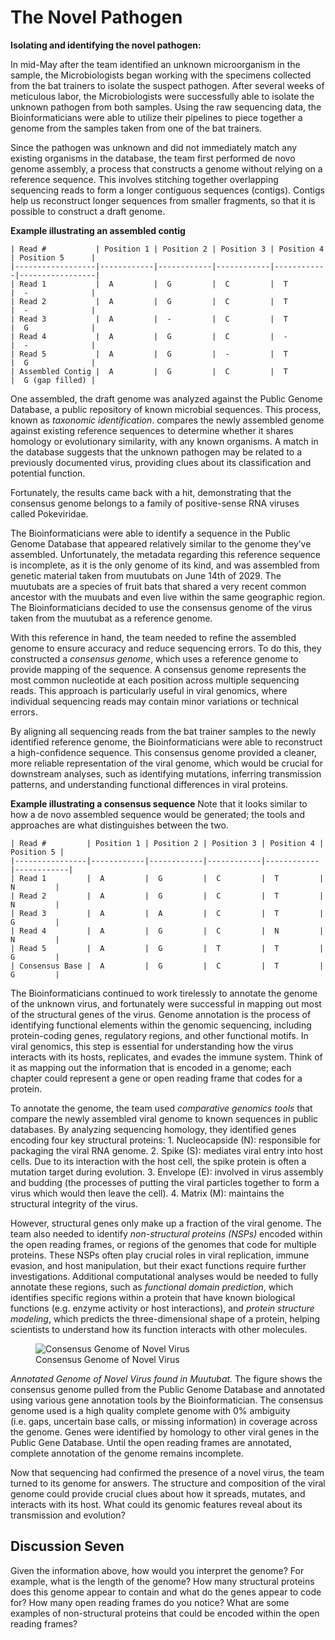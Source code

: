 # The Novel Pathogen

**Isolating and identifying the novel pathogen:**

In mid-May after the team identified an unknown microorganism in the sample, the Microbiologists began working with the specimens collected from the bat trainers to isolate the suspect pathogen. After several weeks of meticulous labor, the Microbiologists were successfully able to isolate the unknown pathogen from both samples. 
Using the raw sequencing data, the Bioinformaticians were able to utilize their pipelines to piece together a genome from the samples taken from one of the bat trainers. 

Since the pathogen was unknown and did not immediately match any existing organisms in the database, the team first performed de novo genome assembly, a process that constructs a genome without relying on a reference sequence. This involves stitching together overlapping sequencing reads to form a longer contiguous sequences (contigs). Contigs help us reconstruct longer sequences from smaller fragments, so that it is possible to construct a draft genome.


**Example illustrating an assembled contig**
```
| Read #           | Position 1 | Position 2 | Position 3 | Position 4 | Position 5      |
|------------------|------------|------------|------------|------------|-----------------|
| Read 1           |  A         |  G         |  C         |  T         |  -              |
| Read 2           |  A         |  G         |  C         |  T         |  -              |
| Read 3           |  A         |  -         |  C         |  T         |  G              |
| Read 4           |  A         |  G         |  C         |  -         |  -              |
| Read 5           |  A         |  G         |  -         |  T         |  G              |
| Assembled Contig |  A         |  G         |  C         |  T         |  G (gap filled) |
```

One assembled, the draft genome was analyzed against the Public Genome Database, a public repository of known microbial sequences. This process, known as *taxonomic identification*. compares the newly assembled genome against existing reference sequences to determine whether it shares homology or evolutionary similarity, with any known organisms. A match in the database suggests that the unknown pathogen may be related to a previously documented virus, providing clues about its classification and potential function. 

Fortunately, the results came back with a hit, demonstrating that the consensus genome belongs to a family of positive-sense RNA viruses called Pokeviridae. 

The Bioinformaticians were able to identify a sequence in the Public Genome Database that appeared relatively similar to the genome they’ve assembled. Unfortunately, the metadata regarding this reference sequence is incomplete, as it is the only genome of its kind, and was assembled from genetic material taken from muutubats on June 14th of 2029. The muutubats are a species of fruit bats that shared a very recent common ancestor with the muubats and even live within the same geographic region. The Bioinformaticians decided to use the consensus genome of the virus taken from the muutubat as a reference genome.

With this reference in hand, the team needed to refine the assembled genome to ensure accuracy and reduce sequencing errors. To do this, they constructed a *consensus genome*, which uses a reference genome to provide mapping of the sequence. A consensus genome represents the most common nucleotide at each position across multiple sequencing reads. This approach is particularly useful in viral genomics, where individual sequencing reads may contain minor variations or technical errors.

By aligning all sequencing reads from the bat trainer samples to the newly identified reference genome, the Bioinformaticians were able to reconstruct a high-confidence sequence. This consensus genome provided a cleaner, more reliable representation of the viral genome, which would be crucial for downstream analyses, such as identifying mutations, inferring transmission patterns, and understanding functional differences in viral proteins.

**Example illustrating a consensus sequence**
Note that it looks similar to how a de novo assembled sequence would be generated; the tools and approaches are what distinguishes between the two.
```
| Read #         | Position 1 | Position 2 | Position 3 | Position 4 | Position 5 |
|----------------|------------|------------|------------|------------|------------|
| Read 1         |  A         |  G         |  C         |  T         |  N         |
| Read 2         |  A         |  G         |  C         |  T         |  N         |
| Read 3         |  A         |  A         |  C         |  T         |  G         |
| Read 4         |  A         |  G         |  C         |  N         |  N         |
| Read 5         |  A         |  G         |  T         |  T         |  G         |
| Consensus Base |  A         |  G         |  C         |  T         |  G         |
```

The Bioinformaticians continued to work tirelessly to annotate the genome of the unknown virus, and fortunately were successful in mapping out most of the structural genes of the virus. Genome annotation is the process of identifying functional elements within the genomic sequencing, including protein-coding genes, regulatory regions, and other functional motifs. In viral genomics, this step is essential for understanding how the virus interacts with its hosts, replicates, and evades the immune system. Think of it as mapping out the information that is encoded in a genome; each chapter could represent a gene or open reading frame that codes for a protein. 

To annotate the genome, the team used *comparative genomics tools* that compare the newly assembled viral genome to known sequences in public databases. By analyzing sequencing homology, they identified genes encoding four key structural proteins:
1. Nucleocapside (N): responsible for packaging the viral RNA genome.
2. Spike (S): mediates viral entry into host cells. Due to its interaction with the host cell, the spike protein is often a mutation target during evolution.
3. Envelope (E): involved in virus assembly and budding (the processes of putting the viral particles together to form a virus which would then leave the cell).
4. Matrix (M): maintains the structural integrity of the virus. 

However, structural genes only make up a fraction of the viral genome. The team also needed to identify *non-structural proteins (NSPs)* encoded within the open reading frames, or regions of the genomes that code for multiple proteins. These NSPs often play crucial roles in viral replication, immune evasion, and host manipulation, but their exact functions require further investigations. Additional computational analyses would be needed to fully annotate these regions, such as *functional domain prediction*, which identifies specific regions within a protein that have known biological functions (e.g. enzyme activity or host interactions), and *protein structure modeling*, which predicts the three-dimensional shape of a protein, helping scientists to understand how its function interacts with other molecules.   

![Consensus Genome of Novel Virus](../images/virus_genome.jpg)

*Annotated Genome of Novel Virus found in Muutubat.*
The figure shows the consensus genome pulled from the Public Genome Database and annotated using various gene annotation tools by the Bioinformatician. The consensus genome used is a high quality complete genome with 0% ambiguity (i.e. gaps, uncertain base calls, or missing information) in coverage across the genome. Genes were identified by homology to other viral genes in the Public Gene Database. Until the open reading frames are annotated, complete annotation of the genome remains incomplete.

Now that sequencing had confirmed the presence of a novel virus, the team turned to its genome for answers. The structure and composition of the viral genome could provide crucial clues about how it spreads, mutates, and interacts with its host. What could its genomic features reveal about its transmission and evolution?

## Discussion Seven

Given the information above, how would you interpret the genome? For example, what is the length of the genome? How many structural proteins does this genome appear to contain and what do the genes appear to code for? How many open reading frames do you notice? What are some examples of non-structural proteins that could be encoded within the open reading frames?